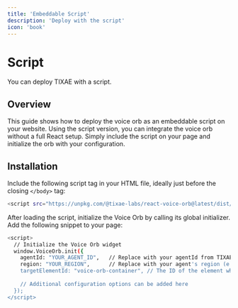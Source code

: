 ```yaml
---
title: 'Embeddable Script'
description: 'Deploy with the script'
icon: 'book'
---
```


# Script
You can deploy TIXAE with a script.

## Overview

This guide shows how to deploy the voice orb as an embeddable script on your website. Using the script version, you can integrate the voice orb without a full React setup. Simply include the script on your page and initialize the orb with your configuration.


## Installation

Include the following script tag in your HTML file, ideally just before the closing `</body>` tag:

```bash
<script src="https://unpkg.com/@tixae-labs/react-voice-orb@latest/dist/voice-orb.min.js"></script>
```
After loading the script, initialize the Voice Orb by calling its global initializer. Add the following snippet to your page:

```bash
<script>
  // Initialize the Voice Orb widget
  window.VoiceOrb.init({
    agentId: "YOUR_AGENT_ID",   // Replace with your agentId from TIXAE.
    region: "YOUR_REGION",      // Replace with your agent's region (e.g., "eu" or "na").
    targetElementId: "voice-orb-container", // The ID of the element where the orb should render
    
    // Additional configuration options can be added here
  });
</script>
```

